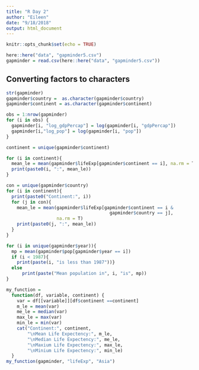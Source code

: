 ```yaml
---
title: "R Day 2"
author: "Eileen"
date: "9/18/2018"
output: html_document
---
```


```r
knitr::opts_chunk$set(echo = TRUE)
```

```r
here::here("data", "gapminder5.csv")
gapminder = read.csv(here::here("data", "gapminder5.csv"))
```

## Converting factors to characters ##
```r
str(gapminder)
gapminder$country =  as.character(gapminder$country)
gapminder$continent = as.character(gapminder$continent)
```
```r
obs = 1:nrow(gapminder)
for (i in obs) {
  gapminder[i, "log_gdpPercap"] = log(gapminder[i, "gdpPercap"])
  gapminder[i,"log_pop"] = log(gapminder[i, "pop"])
} 
```

```r
continent = unique(gapminder$continent)

for (i in continent){
  mean_le = mean(gapminder$lifeExp[gapminder$continent == i], na.rm = T)
  print(paste0(i, ":", mean_le))
}
```
```r
con = unique(gapminder$country)
for (i in continent){
  print(paste0("Continent:", i))
  for (j in con){
    mean_le = mean(gapminder$lifeExp[gapminder$continent == i &
                                       gapminder$country == j],
                   na.rm = T)
    print(paste0(j, ":", mean_le))
  }
}
```

```r
for (i in unique(gapminder$year)){
  mp = mean(gapminder$pop[gapminder$year == i])
  if (i < 1987){
    print(paste(i, "is less than 1987"))}
  else
      print(paste("Mean population in", i, "is", mp))
}
```

```r
my_function = 
  function(df, variable, continent) {
    var = df[[variable]][df$continent ==continent]
    m_le = mean(var)
    me_le = median(var)
    max_le = max(var)
    min_le = min(var)
    cat("Continent:", continent,
        "\nMean Life Expectency:", m_le,
        "\nMedian Life Expectency:", me_le,
        "\nMaxium Life Expectency:", max_le,
        "\nMinium Life Expectency:", min_le)
  }
my_function(gapminder, "lifeExp", "Asia")
```